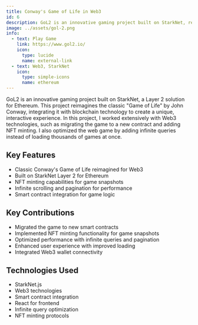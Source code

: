 ```yaml
---
title: Conway's Game of Life in Web3
id: 6
description: GoL2 is an innovative gaming project built on StarkNet, reimagining the classic "Game of Life" with blockchain technology and NFT minting
image: ../assets/gol-2.png
info:
  - text: Play Game
    link: https://www.gol2.io/
    icon:
      type: lucide
      name: external-link
  - text: Web3, StarkNet
    icon:
      type: simple-icons
      name: ethereum
---
```


GoL2 is an innovative gaming project built on StarkNet, a Layer 2 solution for Ethereum. This project reimagines the classic "Game of Life" by John Conway, integrating it with blockchain technology to create a unique, interactive experience. In this project, I worked extensively with Web3 technologies, such as migrating the game to a new contract and adding NFT minting. I also optimized the web game by adding infinite queries instead of loading thousands of games at once.

## Key Features

- Classic Conway's Game of Life reimagined for Web3
- Built on StarkNet Layer 2 for Ethereum
- NFT minting capabilities for game snapshots
- Infinite scrolling and pagination for performance
- Smart contract integration for game logic

## Key Contributions

- Migrated the game to new smart contracts
- Implemented NFT minting functionality for game snapshots
- Optimized performance with infinite queries and pagination
- Enhanced user experience with improved loading
- Integrated Web3 wallet connectivity

## Technologies Used

- StarkNet.js
- Web3 technologies
- Smart contract integration
- React for frontend
- Infinite query optimization
- NFT minting protocols
